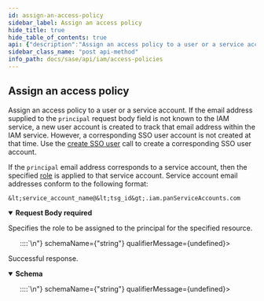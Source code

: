 ```yaml
---
id: assign-an-access-policy
sidebar_label: Assign an access policy
hide_title: true
hide_table_of_contents: true
api: {"description":"Assign an access policy to a user or a service account. If the\nemail address supplied to the `principal` request body field is not\nknown to the IAM service, a new user account is created to track that\nemail address within the IAM service. However, a corresponding\nSSO user account is not created at that time. Use the \n[create SSO user](/sase/api/iam/useraccounts#operation/post-iam-v1-sso_users) \ncall to create a corresponding SSO user account.\n\nIf the `principal` email address corresponds to a service account, \nthen the specified [role](/sase/docs/roles) is applied\nto that service account. Service account email addresses conform \nto the following format:\n\n  `<service_account_name@<tsg_id>.iam.panServiceAccounts.com`\n","operationId":"post-iam-v1-access_policies","parameters":[],"requestBody":{"content":{"application/json":{"schema":{"properties":{"principal":{"description":"The email address for the user or \n[service account](/sase/docs/service-accounts) to which you are assigning\nthis access policy. \n","example":"user@paloaltonetworks.com","type":"string"},"resource":{"description":"The PAN Resource Name that identifies the TSG for which you are assigning\nthis access policy. It follows this format:\n\n  `prn:<TSG_ID>::::`\n","example":"prn:123::::","type":"string"},"role":{"description":"The [role](/sase/docs/all-roles) that you are using for this access policy.\n","example":"superuser","type":"string"}},"required":["role","principal","resource"],"title":"Root Type for access_policy","type":"object"}}},"description":"Specifies the role to be assigned to the principal for the specified\nresource.\n","required":true},"responses":{"201":{"content":{"application/json":{"schema":{"properties":{"id":{"description":"Access policy's unique identifier.\n","example":"9d5104a0-1b0e-4f1d-be40-87f7810327e9","type":"string"},"principal":{"description":"Email address of the user or service account which is receiving this role. \n","example":"user@paloaltonetworks.com","type":"string"},"resource":{"description":"Resource to which the principal is gaining access. This is a string in the format:\n\n  `prn:<TSG_ID>::::`\n","example":"prn:123::::","type":"string"},"role":{"description":"[Role](/sase/docs/all-roles) to assign to the principal.\n","example":"superuser","type":"string"}},"title":"Root Type for access_policy","type":"object"}}},"description":"Successful response."}},"security":[{"Bearer":[]}],"tags":["AccessPolicies"],"method":"post","path":"/iam/v1/access_policies","servers":[{"url":"/"}],"securitySchemes":{"Bearer":{"scheme":"bearer","type":"http"}},"jsonRequestBodyExample":{"principal":"user@paloaltonetworks.com","resource":"prn:123::::","role":"superuser"},"info":{"contact":{},"description":"Access policies describe what actions a user or service account can take. These are role-based,\nwhere each [role](/sase/api/iam/roles) is defined by a collection of one or more \n[permissions](/sase/api/iam/permissions).\n","title":"Access Policies","version":"1.0"},"postman":{"name":"Assign an access policy","description":{"content":"Assign an access policy to a user or a service account. If the\nemail address supplied to the `principal` request body field is not\nknown to the IAM service, a new user account is created to track that\nemail address within the IAM service. However, a corresponding\nSSO user account is not created at that time. Use the \n[create SSO user](/sase/api/iam/useraccounts#operation/post-iam-v1-sso_users) \ncall to create a corresponding SSO user account.\n\nIf the `principal` email address corresponds to a service account, \nthen the specified [role](/sase/docs/roles) is applied\nto that service account. Service account email addresses conform \nto the following format:\n\n  `<service_account_name@<tsg_id>.iam.panServiceAccounts.com`\n","type":"text/plain"},"url":{"path":["iam","v1","access_policies"],"host":["{{baseUrl}}"],"query":[],"variable":[]},"header":[{"key":"Content-Type","value":"application/json"},{"key":"Accept","value":"application/json"}],"method":"POST","body":{"mode":"raw","raw":"\"\"","options":{"raw":{"language":"json"}}},"auth":{"type":"bearer","bearer":[{"type":"any","value":"<Bearer Token>","key":"token"}]}}}
sidebar_class_name: "post api-method"
info_path: docs/sase/api/iam/access-policies
---
```



## Assign an access policy



Assign an access policy to a user or a service account. If the
email address supplied to the `principal` request body field is not
known to the IAM service, a new user account is created to track that
email address within the IAM service. However, a corresponding
SSO user account is not created at that time. Use the 
[create SSO user](/sase/api/iam/useraccounts#operation/post-iam-v1-sso_users) 
call to create a corresponding SSO user account.

If the `principal` email address corresponds to a service account, 
then the specified [role](/sase/docs/roles) is applied
to that service account. Service account email addresses conform 
to the following format:

  `&lt;service_account_name@&lt;tsg_id&gt;.iam.panServiceAccounts.com`


<details style={{}} data-collapsed={false} open={true}><summary style={{"textAlign":"left"}}><strong>Request Body</strong><strong style={{"fontSize":"var(--ifm-code-font-size)","color":"var(--openapi-required)"}}> required</strong></summary><div style={{"textAlign":"left","marginLeft":"1rem"}}><div style={{"marginTop":"1rem","marginBottom":"1rem"}}>

Specifies the role to be assigned to the principal for the specified
resource.


</div></div><ul style={{"marginLeft":"1rem"}}><SchemaItem collapsible={false} name={"principal"} required={true} schemaDescription={"The email address for the user or \n[service account](/sase/docs/service-accounts) to which you are assigning\nthis access policy. \n"} schemaName={"string"} qualifierMessage={undefined}></SchemaItem><SchemaItem collapsible={false} name={"resource"} required={true} schemaDescription={"The PAN Resource Name that identifies the TSG for which you are assigning\nthis access policy. It follows this format:\n\n  `prn:<TSG_ID>::::`\n"} schemaName={"string"} qualifierMessage={undefined}></SchemaItem><SchemaItem collapsible={false} name={"role"} required={true} schemaDescription={"The [role](/sase/docs/all-roles) that you are using for this access policy.\n"} schemaName={"string"} qualifierMessage={undefined}></SchemaItem></ul></details><div><ApiTabs><TabItem label={"201"} value={"201"}><div>

Successful response.

</div><div><details style={{}} data-collapsed={false} open={true}><summary style={{"textAlign":"left"}}><strong>Schema</strong></summary><div style={{"textAlign":"left","marginLeft":"1rem"}}></div><ul style={{"marginLeft":"1rem"}}><SchemaItem collapsible={false} name={"id"} required={false} schemaDescription={"Access policy's unique identifier.\n"} schemaName={"string"} qualifierMessage={undefined}></SchemaItem><SchemaItem collapsible={false} name={"principal"} required={false} schemaDescription={"Email address of the user or service account which is receiving this role. \n"} schemaName={"string"} qualifierMessage={undefined}></SchemaItem><SchemaItem collapsible={false} name={"resource"} required={false} schemaDescription={"Resource to which the principal is gaining access. This is a string in the format:\n\n  `prn:<TSG_ID>::::`\n"} schemaName={"string"} qualifierMessage={undefined}></SchemaItem><SchemaItem collapsible={false} name={"role"} required={false} schemaDescription={"[Role](/sase/docs/all-roles) to assign to the principal.\n"} schemaName={"string"} qualifierMessage={undefined}></SchemaItem></ul></details></div></TabItem></ApiTabs></div>
      